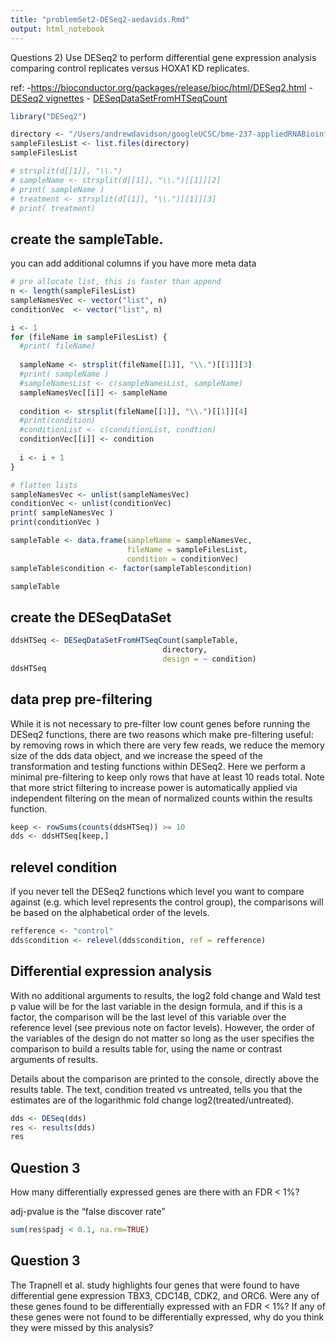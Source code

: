 ```yaml
---
title: "problemSet2-DESeq2-aedavids.Rmd"
output: html_notebook
---
```


Questions 2) Use DESeq2 to perform differential gene expression analysis comparing control replicates versus HOXA1 KD replicates. 

ref:
-[https://bioconductor.org/packages/release/bioc/html/DESeq2.html](https://bioconductor.org/packages/release/bioc/html/DESeq2.html)
- [DESeq2 vignettes](http://www.bioconductor.org/packages/release/bioc/vignettes/DESeq2/inst/doc/DESeq2.html#pre-filtering)
- [DESeqDataSetFromHTSeqCount](https://www.rdocumentation.org/packages/DESeq/versions/1.24.0/topics/DESeqDataSet-class)

```r
library("DESeq2")
```

```r
directory <- "/Users/andrewdavidson/googleUCSC/bme-237-appliedRNABioinformatics/homework/problemSet2/data/reads/htseq-counts.out"
sampleFilesList <- list.files(directory)
sampleFilesList
```

```r
# strsplit(d[[1]], "\\.")
# sampleName <- strsplit(d[[1]], "\\.")[[1]][2]
# print( sampleName )
# treatment <- strsplit(d[[1]], "\\.")[[1]][3]
# print( treatment)
```

## create the sampleTable. 
you can add additional columns if you have more meta data
```r
# pre allocate list, this is faster than append
n <- length(sampleFilesList)
sampleNamesVec <- vector("list", n)
conditionVec  <- vector("list", n)

i <- 1
for (fileName in sampleFilesList) {
  #print( fileName)
  
  sampleName <- strsplit(fileName[[1]], "\\.")[[1]][3]
  #print( sampleName )
  #sampleNamesList <- c(sampleNamesList, sampleName)
  sampleNamesVec[[i]] <- sampleName
  
  condition <- strsplit(fileName[[1]], "\\.")[[1]][4]
  #print(condition)
  #conditionList <- c(conditionList, condtion)
  conditionVec[[i]] <- condition
  
  i <- i + 1
}

# flatten lists
sampleNamesVec <- unlist(sampleNamesVec)
conditionVec <- unlist(conditionVec)
print( sampleNamesVec )
print(conditionVec )
```

```r
sampleTable <- data.frame(sampleName = sampleNamesVec,
                          fileName = sampleFilesList,
                          condition = conditionVec)
sampleTable$condition <- factor(sampleTable$condition)

sampleTable
```


## create the DESeqDataSet
```r
ddsHTSeq <- DESeqDataSetFromHTSeqCount(sampleTable, 
                                  directory, 
                                  design = ~ condition)
ddsHTSeq
```

## data prep pre-filtering 
While it is not necessary to pre-filter low count genes before running the DESeq2 functions, there are two reasons which make pre-filtering useful: by removing rows in which there are very few reads, we reduce the memory size of the dds data object, and we increase the speed of the transformation and testing functions within DESeq2. Here we perform a minimal pre-filtering to keep only rows that have at least 10 reads total. Note that more strict filtering to increase power is automatically applied via independent filtering on the mean of normalized counts within the results function.

```r
keep <- rowSums(counts(ddsHTSeq)) >= 10
dds <- ddsHTSeq[keep,]
```


## relevel condition
 if you never tell the DESeq2 functions which level you want to compare against (e.g. which level represents the control group), the comparisons will be based on the alphabetical order of the levels.
 
```r
refference <- "control"
dds$condition <- relevel(dds$condition, ref = refference)
```


## Differential expression analysis
With no additional arguments to results, the log2 fold change and Wald test p value will be for the last variable in the design formula, and if this is a factor, the comparison will be the last level of this variable over the reference level (see previous note on factor levels). However, the order of the variables of the design do not matter so long as the user specifies the comparison to build a results table for, using the name or contrast arguments of results.

Details about the comparison are printed to the console, directly above the results table. The text, condition treated vs untreated, tells you that the estimates are of the logarithmic fold change log2(treated/untreated).

```r
dds <- DESeq(dds)
res <- results(dds)
res
```


## Question 3
How many differentially expressed genes are there with an FDR < 1%?

adj-pvalue is the "false discover rate"

```r
sum(res$padj < 0.1, na.rm=TRUE)
```

## Question 3
The Trapnell et al. study highlights four genes that were found to have differential gene expression TBX3, CDC14B, CDK2, and ORC6. Were any of these genes found to be differentially expressed with an FDR < 1%? If any of these genes were not found to be differentially expressed, why do you think they were missed by this analysis?

```r

```

